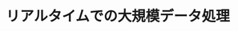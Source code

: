 ﻿---
title: "リアルタイムでの大規模データ処理"
category: "その他"
vol: 72
interviewee: "鈴村 豊太郎"
url: ""
tags: []
pdf: "72-3-suzumura.pdf"
career: ""
preface: "近年、ネットワーク技術の進歩やさまざまな通信 機器の普及により、私たちは大量の情報をリアルタ イムで受け取れるようになった。 時々刻々と送られてくる大量の情報をリアルタイ ムで扱うために、データストリーム処理という新た なデータ処理が注目されている。データストリーム 処理は、送られてくるデータを逐次的に処理するこ とで、リアルタイムでのデータ処理を可能とする。 鈴村研究室では、データストリーム処理のソフト ウェアを設計することを想定し、その上で浮かび上 がってくるさまざまな課題を研究している。"
---
